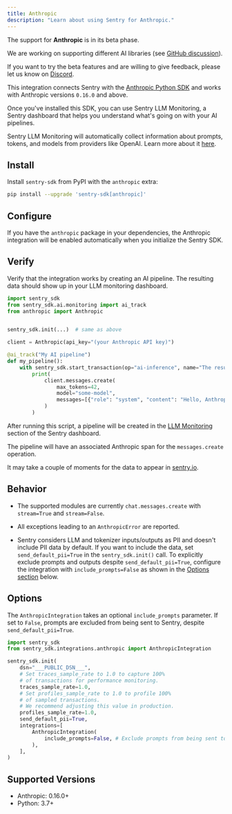```yaml
---
title: Anthropic
description: "Learn about using Sentry for Anthropic."
---
```


<Alert level="info" title="Beta">

The support for **Anthropic** is in its beta phase.

We are working on supporting different AI libraries (see [GitHub discussion](https://github.com/getsentry/sentry-python/discussions/3007)).

If you want to try the beta features and are willing to give feedback, please let us know on [Discord](https://discord.com/invite/Ww9hbqr).

</Alert>


This integration connects Sentry with the [Anthropic Python SDK](https://github.com/anthropics/anthropic-sdk-python) and works with Anthropic versions `0.16.0` and above.

Once you've installed this SDK, you can use Sentry LLM Monitoring, a Sentry dashboard that helps you understand what's going on with your AI pipelines.

Sentry LLM Monitoring will automatically collect information about prompts, tokens, and models from providers like OpenAI. Learn more about it [here](/product/llm-monitoring).

## Install

Install `sentry-sdk` from PyPI with the `anthropic` extra:

```bash
pip install --upgrade 'sentry-sdk[anthropic]'
```

## Configure

If you have the `anthropic` package in your dependencies, the Anthropic integration will be enabled automatically when you initialize the Sentry SDK.

<PlatformContent includePath="getting-started-config" />

## Verify

Verify that the integration works by creating an AI pipeline. The resulting data should show up in your LLM monitoring dashboard.

```python
import sentry_sdk
from sentry_sdk.ai.monitoring import ai_track
from anthropic import Anthropic


sentry_sdk.init(...)  # same as above

client = Anthropic(api_key="(your Anthropic API key)")

@ai_track("My AI pipeline")
def my_pipeline():
    with sentry_sdk.start_transaction(op="ai-inference", name="The result of the AI inference"):
        print(
            client.messages.create(
                max_tokens=42,
                model="some-model",
                messages=[{"role": "system", "content": "Hello, Anthropic!"}]
            )
        )
```

After running this script, a pipeline will be created in the [LLM Monitoring](/product/llm-monitoring) section of the Sentry dashboard.

The pipeline will have an associated Anthropic span for the `messages.create` operation.

It may take a couple of moments for the data to appear in [sentry.io](https://sentry.io).

## Behavior

- The supported modules are currently `chat.messages.create` with `stream=True` and `stream=False`.

- All exceptions leading to an `AnthropicError` are reported.

- Sentry considers LLM and tokenizer inputs/outputs as PII and doesn't include PII data by default. If you want to include the data, set `send_default_pii=True` in the `sentry_sdk.init()` call. To explicitly exclude prompts and outputs despite `send_default_pii=True`, configure the integration with `include_prompts=False` as shown in the [Options section](#options) below.

## Options

The `AnthropicIntegration` takes an optional `include_prompts` parameter. If set to `False`, prompts are excluded from being sent to Sentry, despite `send_default_pii=True`.

```python {"onboardingOptions": {"performance": "6-8", "profiling": "9-12"}}
import sentry_sdk
from sentry_sdk.integrations.anthropic import AnthropicIntegration

sentry_sdk.init(
    dsn="___PUBLIC_DSN___",
    # Set traces_sample_rate to 1.0 to capture 100%
    # of transactions for performance monitoring.
    traces_sample_rate=1.0,
    # Set profiles_sample_rate to 1.0 to profile 100%
    # of sampled transactions.
    # We recommend adjusting this value in production.
    profiles_sample_rate=1.0,
    send_default_pii=True,
    integrations=[
        AnthropicIntegration(
            include_prompts=False, # Exclude prompts from being sent to Sentry, despite send_default_pii=True
        ),
    ],
)
```

## Supported Versions

- Anthropic: 0.16.0+
- Python: 3.7+
